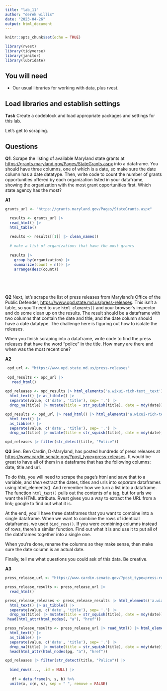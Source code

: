 ```yaml
---
title: "lab_11"
author: "derek willis"
date: "2023-04-26"
output: html_document
---
```


```r
knitr::opts_chunk$set(echo = TRUE)

library(rvest)
library(tidyverse)
library(janitor)
library(lubridate)
```

## You will need

-   Our usual libraries for working with data, plus rvest.

## Load libraries and establish settings

**Task** Create a codeblock and load appropriate packages and settings for this lab.

Let's get to scraping.

## Questions

**Q1**. Scrape the listing of available Maryland state grants at <https://grants.maryland.gov/Pages/StateGrants.aspx> into a dataframe. You should have three columns, one of which is a date, so make sure the date column has a date datatype. Then, write code to count the number of grants opportunities offered by each organization listed in your dataframe, showing the organization with the most grant opportunities first. Which state agency has the most?

**A1**

```r
grants_url <- "https://grants.maryland.gov/Pages/StateGrants.aspx"

  results <- grants_url |>
  read_html() |>
  html_table()
  
  results <- results[[1]] |> clean_names()
  
  # make a list of organizations that have the most grants
  
  results |>
    group_by(organization) |>
    summarize(count = n()) |>
    arrange(desc(count))
  
  

  
```

**Q2** Next, let's scrape the list of press releases from Maryland's Office of the Public Defender, <https://www.opd.state.md.us/press-releases>. This isn't a table, so you'll need to use `html_elements()` and your browser's inspector and do some clean up on the results. The result should be a dataframe with two columns that contain the date and title, and the date column should have a date datatype. The challenge here is figuring out how to isolate the releases.

When you finish scraping into a dataframe, write code to find the press releases that have the word "police" in the title. How many are there and when was the most recent one?

**A2**

```r
 opd_url <- "https://www.opd.state.md.us/press-releases"
 
 opd_results <- opd_url |>
   read_html()
 
opd_releases <- opd_results |> html_elements('a.wixui-rich-text__text') |>
  html_text() |> as_tibble() |>
  separate(value, c('date', 'title'), sep= '.') |>
  drop_na(title) |> mutate(title = str_squish(title), date = mdy(date))

opd_results <- opd_url |> read_html() |> html_elements('a.wixui-rich-text__text') |>
  html_text() |> 
  as_tibble() |>
  separate(value, c('date', 'title'), sep= '.') |>
  drop_na(title) |> mutate(title = str_squish(title), date = mdy(date))

opd_releases |> filter(str_detect(title, "Police"))
```

**Q3** Sen. Ben Cardin, D-Maryland, has posted hundreds of press releases at <https://www.cardin.senate.gov/?post_type=press-releases>. It would be great to have all of them in a dataframe that has the following columns: date, title and url.

To do this, you will need to scrape the page's html and save that to a variable, and *then* extract the dates, titles and urls into *separate* dataframes using html_elements(). And remember how we turn a list into a dataframe. The function `html_text()` pulls out the contents of a tag, but for urls we want the HTML attribute. Rvest gives you a way to extract the URL from a link; google to find out what it is.

At the end, you'll have three dataframes that you want to combine into a single dataframe. When we want to combine the rows of identical dataframes, we used `bind_rows()`. If you were combining columns instead of rows, there's a similar function. Find out what it is and use it to put all of the dataframes together into a single one.

When you're done, rename the columns so they make sense, then make sure the date column is an actual date.

Finally, tell me what questions you could ask of this data. Be creative.

**A3**

```r
press_release_url <- "https://www.cardin.senate.gov/?post_type=press-releases."

press_release_results <- press_release_url |>
  read_html()

press_release_releases <- press_release_results |> html_elements('a.wixui-rich-text__text') |>
  html_text() |> as_tibble() |>
  separate(value, c('date', 'title'), sep= '.') |>
  drop_na(title) |> mutate(title = str_squish(title), date = mdy(date)) |>
 head(html_attr(html_nodes(, "a"), "href"))

press_release_results <- press_release_url |> read_html() |> html_elements('a.wixui-rich-text__text') |>
  html_text() |> 
  as_tibble() |>
  separate(value, c('date', 'title'), sep= '.') |>
  drop_na(title) |> mutate(title = str_squish(title), date = mdy(date)) |>
  head(html_attr(html_nodes(pg, "a"), "href"))

opd_releases |> filter(str_detect(title, "Police")) |>
  
  bind_rows(..., .id = NULL) |>
 
   df = data.frame(n, s, b) %>% 
  unite(x, c(n, s), sep = " ", remove = FALSE)




 
```
